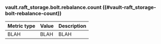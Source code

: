 ### vault.raft_storage.bolt.rebalance.count ((#vault-raft_storage-bolt-rebalance-count))

Metric type | Value | Description
----------- | ----- | -----------
BLAH     | BLAH    | BLAH